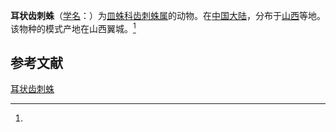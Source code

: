 {{Speciesbox
| name = 耳状齿刺蛛
| status = 
| status_system = 
| image = 
| genus = Bolyphantes
| species = auriformis
| authority = (Zhu et Tu, 1986)<ref name='id13202'>{{cite web| url =http://www.bioinfo.cn/db05/BjdwSpecies.php?action=view&id=13202| title =耳状齿刺蛛| work =《中国动物物种编目数据库》| publisher =中国科学院微生物研究所| author =中国科学院动物研究所| accessdate =2009-04-28| deadurl =yes| archiveurl =https://web.archive.org/web/20131203122335/http://www.bioinfo.cn/db05/BjdwSpecies.php?action=view| archivedate =2013-12-03}}</ref>
}}

'''耳状齿刺蛛'''（[[学名|学名]]：{{lang|la|'''''Bolyphantes auriformis'''''}}）为[[皿蛛科|皿蛛科]][[齿刺蛛属|齿刺蛛属]]的动物。在[[中国大陆|中国大陆]]，分布于[[山西|山西]]等地。该物种的模式产地在山西翼城。<ref name='id13202'/>

== 参考文献 ==
{{reflist}}

{{Wikispecies|Bolyphantes auriformis}}

[[Category:齿刺蛛属|耳状齿刺蛛]]


{{蜘蛛小作品}}